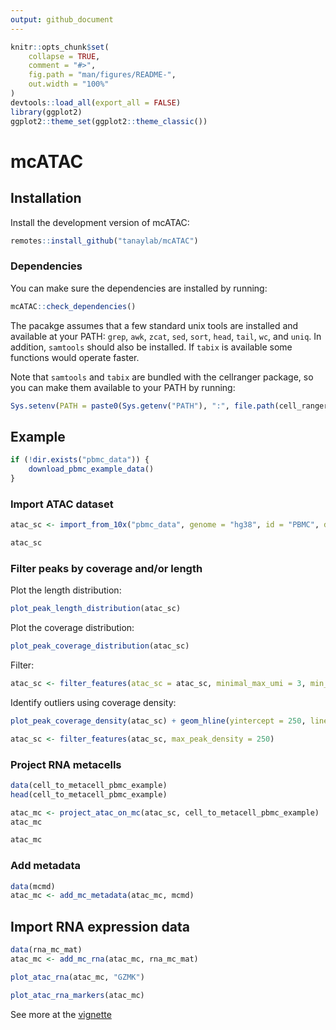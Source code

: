 ```yaml
---
output: github_document
---
```


<!-- README.md is generated from README.Rmd. Please edit that file -->

```r
knitr::opts_chunk$set(
    collapse = TRUE,
    comment = "#>",
    fig.path = "man/figures/README-",
    out.width = "100%"
)
devtools::load_all(export_all = FALSE)
library(ggplot2)
ggplot2::theme_set(ggplot2::theme_classic())
```

# mcATAC

## Installation

Install the development version of mcATAC:

``` r
remotes::install_github("tanaylab/mcATAC")
```

### Dependencies

You can make sure the dependencies are installed by running:

``` r
mcATAC::check_dependencies()
```

The pacakge assumes that a few standard unix tools are installed and available at your PATH: `grep`, `awk`, `zcat`, `sed`, `sort`, `head`, `tail`, `wc`, and `uniq`. In addition, `samtools` should also be installed. If `tabix` is available some functions would operate faster. 

Note that `samtools` and `tabix` are bundled with the cellranger package, so you can make them available to your PATH by running: 

``` r
Sys.setenv(PATH = paste0(Sys.getenv("PATH"), ":", file.path(cell_ranger_path, "external/anaconda/bin")))
```

## Example

```r
if (!dir.exists("pbmc_data")) {
    download_pbmc_example_data()
}
```

### Import ATAC dataset

```r
atac_sc <- import_from_10x("pbmc_data", genome = "hg38", id = "PBMC", description = "PBMC from a healthy donor - granulocytes removed through cell sorting (10k)")
```

```r
atac_sc
```

### Filter peaks by coverage and/or length

Plot the length distribution:

```r
plot_peak_length_distribution(atac_sc)
```

Plot the coverage distribution:

```r
plot_peak_coverage_distribution(atac_sc)
```

Filter: 

```r
atac_sc <- filter_features(atac_sc = atac_sc, minimal_max_umi = 3, min_peak_length = 200, max_peak_length = 1000)
```

Identify outliers using coverage density: 

```r
plot_peak_coverage_density(atac_sc) + geom_hline(yintercept = 250, linetype = "dashed", color = "red")
```

```r
atac_sc <- filter_features(atac_sc, max_peak_density = 250)
```

### Project RNA metacells 

```r
data(cell_to_metacell_pbmc_example)
head(cell_to_metacell_pbmc_example)
```

```r
atac_mc <- project_atac_on_mc(atac_sc, cell_to_metacell_pbmc_example)
atac_mc
```

```r
atac_mc
```

### Add metadata

```r
data(mcmd)
atac_mc <- add_mc_metadata(atac_mc, mcmd)
```

## Import RNA expression data 

```r
data(rna_mc_mat)
atac_mc <- add_mc_rna(atac_mc, rna_mc_mat)
```

```r
plot_atac_rna(atac_mc, "GZMK")
```

```r
plot_atac_rna_markers(atac_mc)
```


See more at the [vignette](https://tanaylab.github.io/mcATAC/articles/mcATAC.html)
